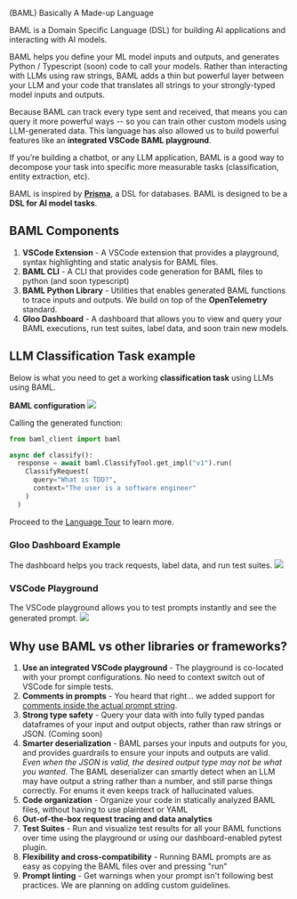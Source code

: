 
(BAML) Basically A Made-up Language

BAML is a Domain Specific Language (DSL) for building AI applications and interacting with AI models.

BAML helps you define your ML model inputs and outputs, and generates Python / Typescript (soon) code to call your models. Rather than interacting with LLMs using raw strings, BAML adds a thin but powerful layer between your LLM and your code that translates all strings to your strongly-typed model inputs and outputs. 


Because BAML can track every type sent and received, that means you can query it more powerful ways -- so you can train other custom models using LLM-generated data. This language has also allowed us to build powerful features like an **integrated VSCode BAML playground**.

If you’re building a chatbot, or any LLM application, BAML is a good way to decompose your task into specific more measurable tasks (classification, entity extraction, etc).

BAML is inspired by **[Prisma](https://www.prisma.io/)**, a DSL for databases. BAML is designed to be a **DSL for AI model tasks**.



## BAML Components
1. **VSCode Extension** - A VSCode extension that provides a playground, syntax highlighting and static analysis for BAML files.
2. **BAML CLI** - A CLI that provides code generation for BAML files to python (and soon typescript)
3. **BAML Python Library** - Utilities that enables generated BAML functions to trace inputs and outputs. We build on top of the **OpenTelemetry** standard.
4. **Gloo Dashboard** - A dashboard that allows you to view and query your BAML executions, run test suites, label data, and soon train new models.



## LLM Classification Task example
Below is what you need to get a working **classification task** using LLMs using BAML. 

**BAML configuration**
<img src="/images/baml/full-prompt-baml.png" />

Calling the generated function:
```python
from baml_client import baml

async def classify():
  response = await baml.ClassifyTool.get_impl("v1").run(
    ClassifyRequest(
      query="What is TDD?",
      context="The user is a software engineer"
    )
  )
```

Proceed to the [Language Tour](./baml-by-example) to learn more.


### Gloo Dashboard Example
The dashboard helps you track requests, label data, and run test suites.
<img src="/images/baml/dashboard-full-baml.png" />


### VSCode Playground
The VSCode playground allows you to test prompts instantly and see the generated prompt.
<img src="/images/baml/baml-playground.png" />



## Why use BAML vs other libraries or frameworks?
1. **Use an integrated VSCode playground** - The playground is co-located with your prompt configurations. No need to context switch out of VSCode for simple tests.
1. **Comments in prompts** - You heard that right... we added support for [comments inside the actual prompt string](/v2/mdx/baml-by-example#comments).
1. **Strong type safety** - Query your data with into fully typed pandas dataframes of your input and output objects, rather than raw strings or JSON. (Coming soon)
1. **Smarter deserialization** - BAML parses your inputs and outputs for you, and provides guardrails to ensure your inputs and outputs are valid. _Even when the JSON is valid, the desired output type may not be what you wanted_. The BAML deserializer can smartly detect when an LLM may have output a string rather than a number, and still parse things correctly. For enums it even keeps track of hallucinated values.
1. **Code organization** - Organize your code in statically analyzed BAML files, without having to use plaintext or YAML
1. **Out-of-the-box request tracing and data analytics**
1. **Test Suites** - Run and visualize test results for all your BAML functions over time using the playground or using our dashboard-enabled pytest plugin.
1. **Flexibility and cross-compatibility** - Running BAML prompts are as easy as copying the BAML files over and pressing "run"
1. **Prompt linting** - Get warnings when your prompt isn't following best practices. We are planning on adding custom guidelines.